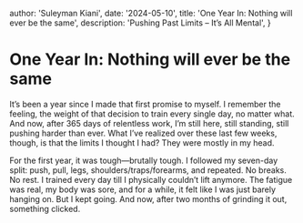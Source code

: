 
  author: 'Suleyman Kiani',
  date: '2024-05-10',
  title: 'One Year In: Nothing will ever be the same',
  description:
    'Pushing Past Limits – It’s All Mental',
}


# One Year In: Nothing will ever be the same

It’s been a year since I made that first promise to myself. I remember the feeling, the weight of that decision to train every single day, no matter what. And now, after 365 days of relentless work, I’m still here, still standing, still pushing harder than ever. What I’ve realized over these last few weeks, though, is that the limits I thought I had? They were mostly in my head.

For the first year, it was tough—brutally tough. I followed my seven-day split: push, pull, legs, shoulders/traps/forearms, and repeated. No breaks. No rest. I trained every day till I physically couldn’t lift anymore. The fatigue was real, my body was sore, and for a while, it felt like I was just barely hanging on. But I kept going. And now, after two months of grinding it out, something clicked.

